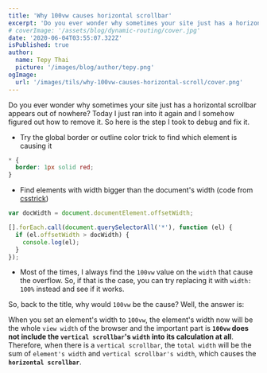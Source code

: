 ```yaml
---
title: 'Why 100vw causes horizontal scrollbar'
excerpt: 'Do you ever wonder why sometimes your site just has a horizontal scrollbar appears out of nowhere?'
# coverImage: '/assets/blog/dynamic-routing/cover.jpg'
date: '2020-06-04T03:55:07.322Z'
isPublished: true
author:
  name: Tepy Thai
  picture: '/images/blog/author/tepy.png'
ogImage:
  url: '/images/tils/why-100vw-causes-horizontal-scroll/cover.png'
---
```


Do you ever wonder why sometimes your site just has a horizontal scrollbar appears out of nowhere? Today I just ran into it again and I somehow figured out how to remove it. So here is the step I took to debug and fix it.

- Try the global border or outline color trick to find which element is causing it

```css
* {
  border: 1px solid red;
}
```

- Find elements with width bigger than the document's width (code from [csstrick](https://css-tricks.com/findingfixing-unintended-body-overflow/))

```js {1-3, 5}
var docWidth = document.documentElement.offsetWidth;

[].forEach.call(document.querySelectorAll('*'), function (el) {
  if (el.offsetWidth > docWidth) {
    console.log(el);
  }
});
```

- Most of the times, I always find the `100vw` value on the `width` that cause the overflow. So, if that is the case, you can try replacing it with `width: 100%` instead and see if it works.

So, back to the title, why would `100vw` be the cause? Well, the answer is:

When you set an element's width to `100vw`, the element's width now will be the whole `view width` of the browser and the important part is **`100vw` does not include the `vertical scrollbar`'s `width` into its calculation at all**. Therefore, when there is a `vertical scrollbar`, the `total width` will be the sum of `element's width` and `vertical scrollbar's width`, which causes the **`horizontal scrollbar`**.
